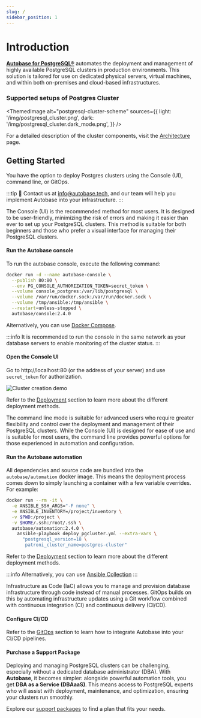 ```yaml
---
slug: /
sidebar_position: 1
---
```


# Introduction

**[Autobase for PostgreSQL®](https://github.com/vitabaks/autobase)** automates the deployment and management of highly available PostgreSQL clusters in production environments. This solution is tailored for use on dedicated physical servers, virtual machines, and within both on-premises and cloud-based infrastructures.

### Supported setups of Postgres Cluster


<ThemedImage
  alt="postgresql-cluster-scheme"
  sources={{
    light: '/img/postgresql_cluster.png',
    dark: '/img/postgresql_cluster.dark_mode.png',
  }}
/>

For a detailed description of the cluster components, visit the [Architecture](./overview/architecture.md) page.

## Getting Started

You have the option to deploy Postgres clusters using the Console (UI), command line, or GitOps.

:::tip
📩 Contact us at info@autobase.tech, and our team will help you implement Autobase into your infrastructure.
:::


<Tabs>
  <TabItem value="console-ui" label="Console (UI)" default>

The Console (UI) is the recommended method for most users. It is designed to be user-friendly, minimizing the risk of errors and making it easier than ever to set up your PostgreSQL clusters. This method is suitable for both beginners and those who prefer a visual interface for managing their PostgreSQL clusters.

#### Run the Autobase console

To run the autobase console, execute the following command:

```bash
docker run -d --name autobase-console \
  --publish 80:80 \
  --env PG_CONSOLE_AUTHORIZATION_TOKEN=secret_token \
  --volume console_postgres:/var/lib/postgresql \
  --volume /var/run/docker.sock:/var/run/docker.sock \
  --volume /tmp/ansible:/tmp/ansible \
  --restart=unless-stopped \
  autobase/console:2.4.0
```

Alternatively, you can use [Docker Compose](https://github.com/vitabaks/autobase/blob/2.4.0/console/docker-compose.yml).

:::info
It is recommended to run the console in the same network as your database servers to enable monitoring of the cluster status.
:::

#### Open the Console UI

Go to http://localhost:80 (or the address of your server) and use `secret_token` for authorization.

![Cluster creation demo](/img/autobase_create_cluster_demo.gif)

Refer to the [Deployment](./docs/category/deployment) section to learn more about the different deployment methods.

  </TabItem>
  <TabItem value="command-line" label="Command line">

The command line mode is suitable for advanced users who require greater flexibility and control over the deployment and management of their PostgreSQL clusters.
While the Console (UI) is designed for ease of use and is suitable for most users, the command line provides powerful options for those experienced in automation and configuration.

#### Run the Autobase automation

All dependencies and source code are bundled into the `autobase/automation` docker image.
This means the deployment process comes down to simply launching a container with a few variable overrides. For example:

```bash
docker run --rm -it \
  -e ANSIBLE_SSH_ARGS="-F none" \
  -e ANSIBLE_INVENTORY=/project/inventory \
  -v $PWD:/project \
  -v $HOME/.ssh:/root/.ssh \
  autobase/automation:2.4.0 \
    ansible-playbook deploy_pgcluster.yml --extra-vars \
      "postgresql_version=18 \
       patroni_cluster_name=postgres-cluster"
```

Refer to the [Deployment](./docs/category/deployment) section to learn more about the different deployment methods.

:::info
Alternatively, you can use [Ansible Collection](https://github.com/vitabaks/autobase/blob/2.4.0/automation/README.md)
:::

  </TabItem>
  <TabItem value="gitops" label="GitOps (CI/CD)">

Infrastructure as Code (IaC) allows you to manage and provision database infrastructure through code instead of manual processes.
GitOps builds on this by automating infrastructure updates using a Git workflow combined with continuous integration (CI) and continuous delivery (CI/CD).

#### Configure CI/CD

Refer to the [GitOps](docs/management/gitops) section to learn how to integrate Autobase into your CI/CD pipelines.

  </TabItem>
</Tabs>

#### Purchase a Support Package

Deploying and managing PostgreSQL clusters can be challenging, especially without a dedicated database administrator (DBA).
With **Autobase**, it becomes simpler: alongside powerful automation tools, you get **DBA as a Service (DBAaaS)**.
This means access to PostgreSQL experts who will assist with deployment, maintenance, and optimization, ensuring your clusters run smoothly.

Explore our [support packages](/docs/support) to find a plan that fits your needs.
